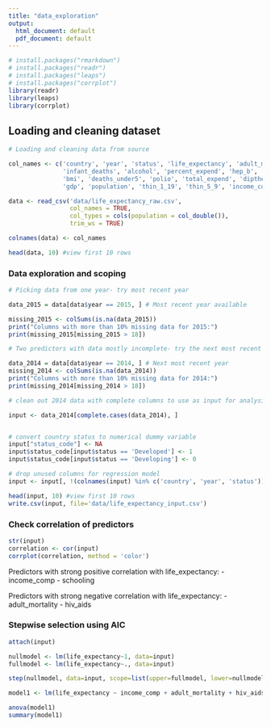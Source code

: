 ```yaml
---
title: "data_exploration"
output:
  html_document: default
  pdf_document: default
---
```


```r
# install.packages("rmarkdown")
# install.packages("readr")
# install.packages("leaps")
# install.packages("corrplot")
library(readr)
library(leaps)
library(corrplot)
```

## Loading and cleaning dataset

```r
# Loading and cleaning data from source

col_names <- c('country', 'year', 'status', 'life_expectancy', 'adult_mortality', 
               'infant_deaths', 'alcohol', 'percent_expend', 'hep_b', 'measles', 
               'bmi', 'deaths_under5', 'polio', 'total_expend', 'diptheria', 'hiv_aids', 
               'gdp', 'population', 'thin_1_19', 'thin_5_9', 'income_comp', 'schooling')

data <- read_csv('data/life_expectancy_raw.csv', 
                 col_names = TRUE, 
                 col_types = cols(population = col_double()), 
                 trim_ws = TRUE)

colnames(data) <- col_names

head(data, 10) #view first 10 rows
```
### Data exploration and scoping

```r

# Picking data from one year- try most recent year

data_2015 = data[data$year == 2015, ] # Most recent year available

missing_2015 <- colSums(is.na(data_2015))
print("Columns with more than 10% missing data for 2015:")
print(missing_2015[missing_2015 > 18])

# Two predictors with data mostly incomplete- try the next most recent year

data_2014 = data[data$year == 2014, ] # Next most recent year
missing_2014 <- colSums(is.na(data_2014))
print("Columns with more than 10% missing data for 2014:")
print(missing_2014[missing_2014 > 18])


```
```r

# clean out 2014 data with complete columns to use as input for analysis

input <- data_2014[complete.cases(data_2014), ]


# convert country status to numerical dummy variable
input["status_code"] <- NA
input$status_code[input$status == 'Developed'] <- 1
input$status_code[input$status == 'Developing'] <- 0

# drop unused columns for regression model
input <- input[, !(colnames(input) %in% c('country', 'year', 'status'))]

head(input, 10) #view first 10 rows
write.csv(input, file='data/life_expectancy_input.csv')
```

### Check correlation of predictors
```r

str(input)
correlation <- cor(input)
corrplot(correlation, method = 'color')

```

Predictors with strong positive correlation with life_expectancy:
- income_comp
- schooling

Predictors with strong negative correlation with life_expectancy:
- adult_mortality
- hiv_aids


### Stepwise selection using AIC

```r

attach(input)

nullmodel <- lm(life_expectancy~1, data=input)
fullmodel <- lm(life_expectancy~., data=input)

step(nullmodel, data=input, scope=list(upper=fullmodel, lower=nullmodel, direction='both', k=2, test='F'))

```
```r

model1 <- lm(life_expectancy ~ income_comp + adult_mortality + hiv_aids + total_expend)

anova(model1)
summary(model1)

```